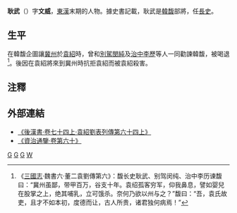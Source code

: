 '''耿武'''（{{bd||？|191年|catIdx=G耿}}）字'''文威'''，[[東漢|東漢]]末期的人物。據史書記載，耿武是[[韓馥|韓馥]]部將，任[[長史|長史]]。

== 生平 ==
在韓馥企圖讓[[冀州|冀州]]於[[袁紹|袁紹]]時，曾和[[別駕|別駕]][[閔純|閔純]]及[[治中|治中]][[李歷|李歷]]等人一同勸諫韓馥，被喝退<ref>《[[三國志|三國志]]·魏書六·董二袁劉傳第六》：馥长史耿武、别驾闵纯、治中李历谏馥曰：“冀州虽鄙，带甲百万，谷支十年。袁绍孤客穷军，仰我鼻息，譬如婴兒在股掌之上，绝其哺乳，立可饿杀。奈何乃欲以州与之？”馥曰：“吾，袁氏故吏，且才不如本初，度德而让，古人所贵，诸君独何病焉！”</ref>。後因在袁紹將來到冀州時抗拒袁紹而被袁紹殺害。

== 注釋 ==
<div class="references-small">
<references></references>
</div>

== 外部連結 ==
*[http://www.guoxue.com/shibu/24shi/hhansu/hhsu_080.htm 《後漢書·卷七十四上·袁紹劉表列傳第六十四上》] {{Wayback|url=http://www.guoxue.com/shibu/24shi/hhansu/hhsu_080.htm |date=20070503164343 }}
*[http://www.guoxue.com/shibu/zztj/content/zztj_060.htm 《資治通鑒·卷第六十》] {{Wayback|url=http://www.guoxue.com/shibu/zztj/content/zztj_060.htm |date=20200812053517 }}

[[Category:東漢軍事人物|G]]
[[Category:三国軍事人物|G]]
[[Category:三国被處決者|G]]
[[Category:耿姓|W]]